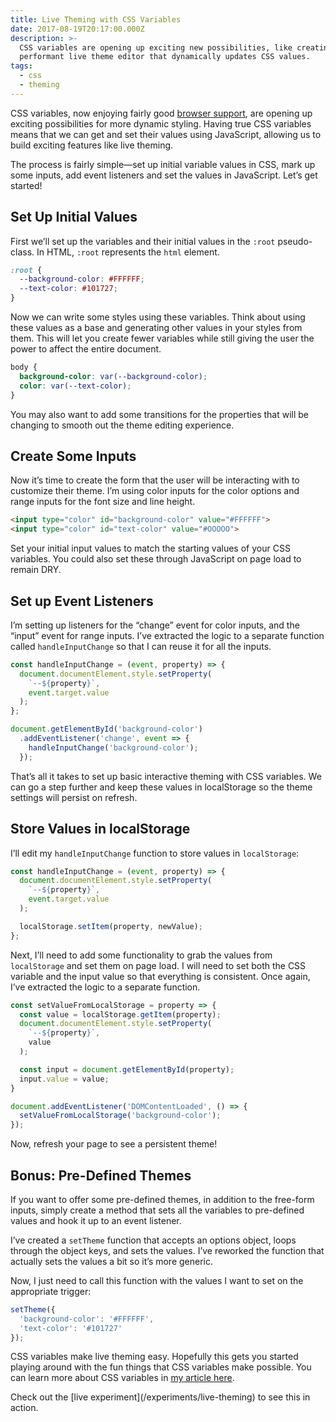 ```yaml
---
title: Live Theming with CSS Variables
date: 2017-08-19T20:17:00.000Z
description: >-
  CSS variables are opening up exciting new possibilities, like creating a very
  performant live theme editor that dynamically updates CSS values.
tags:
  - css
  - theming
---
```

CSS variables, now enjoying fairly good [browser support](https://caniuse.com/#search=css%20variables), are opening up exciting possibilities for more dynamic styling. Having true CSS variables means that we can get and set their values using JavaScript, allowing us to build exciting features like live theming.

The process is fairly simple—set up initial variable values in CSS, mark up some inputs, add event listeners and set the values in JavaScript. Let’s get started!

## Set Up Initial Values

First we’ll set up the variables and their initial values in the `:root` pseudo-class. In HTML, `:root` represents the `html` element.

```css
:root {
  --background-color: #FFFFFF;
  --text-color: #101727;
}
```

Now we can write some styles using these variables. Think about using these values as a base and generating other values in your styles from them. This will let you create fewer variables while still giving the user the power to affect the entire document.

```css
body {
  background-color: var(--background-color);
  color: var(--text-color);
}
```

You may also want to add some transitions for the properties that will be changing to smooth out the theme editing experience.

## Create Some Inputs

Now it’s time to create the form that the user will be interacting with to customize their theme. I’m using color inputs for the color options and range inputs for the font size and line height.

```html
<input type="color" id="background-color" value="#FFFFFF">
<input type="color" id="text-color" value="#OOOOO">
```

Set your initial input values to match the starting values of your CSS variables. You could also set these through JavaScript on page load to remain DRY.

## Set up Event Listeners

I’m setting up listeners for the “change” event for color inputs, and the “input” event for range inputs. I’ve extracted the logic to a separate function called `handleInputChange` so that I can reuse it for all the inputs.

```javascript
const handleInputChange = (event, property) => {
  document.documentElement.style.setProperty(
    `--${property}`,
    event.target.value
  );
};

document.getElementById('background-color')
  .addEventListener('change', event => {
    handleInputChange('background-color');
  });
```

That’s all it takes to set up basic interactive theming with CSS variables. We can go a step further and keep these values in localStorage so the theme settings will persist on refresh.

## Store Values in localStorage

I’ll edit my `handleInputChange` function to store values in `localStorage`:

```javascript
const handleInputChange = (event, property) => {
  document.documentElement.style.setProperty(
    `--${property}`,
    event.target.value
  );

  localStorage.setItem(property, newValue);
};
```

Next, I’ll need to add some functionality to grab the values from `localStorage` and set them on page load. I will need to set both the CSS variable and the input value so that everything is consistent. Once again, I’ve extracted the logic to a separate function.

```javascript
const setValueFromLocalStorage = property => {
  const value = localStorage.getItem(property);
  document.documentElement.style.setProperty(
    `--${property}`,
    value
  );

  const input = document.getElementById(property);
  input.value = value;
}

document.addEventListener('DOMContentLoaded', () => {
  setValueFromLocalStorage('background-color');
});
```

Now, refresh your page to see a persistent theme!

## Bonus: Pre-Defined Themes

If you want to offer some pre-defined themes, in addition to the free-form inputs, simply create a method that sets all the variables to pre-defined values and hook it up to an event listener.

I’ve created a `setTheme` function that accepts an options object, loops through the object keys, and sets the values. I’ve reworked the function that actually sets the values a bit so it’s more generic.

Now, I just need to call this function with the values I want to set on the appropriate trigger:

```javascript
setTheme({
  'background-color': '#FFFFFF',
  'text-color': '#101727'
});
```

CSS variables make live theming easy. Hopefully this gets you started playing around with the fun things that CSS variables make possible. You can learn more about CSS variables in [my article here](/blog/unlocking-the-benefits-of-css-custom-properties/).

<aside className="demo">
  Check out the [live experiment](/experiments/live-theming) to see this in action.
</aside>